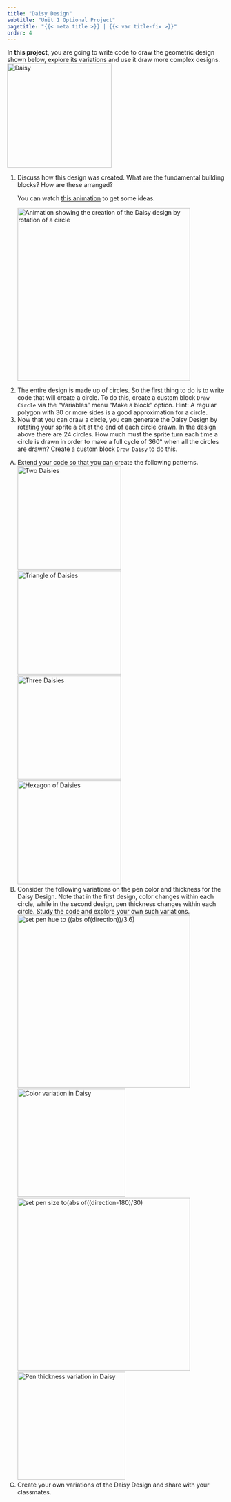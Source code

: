 ```yaml
---
title: "Daisy Design"
subtitle: "Unit 1 Optional Project"
pagetitle: "{{< meta title >}} | {{< var title-fix >}}"
order: 4
---
```


::: learn
**In this project,** you are going to write code to draw the geometric design shown below, explore its variations and use it draw more complex designs.<br /> <img src="/img/1-introduction/Daisy_img/Daisy.png" title="Daisy" alt="Daisy" class="ms-4 noshadow" width="242"/>
:::

::: {#first .forYouToDo}
<ol>

<li>Discuss how this design was created. What are the fundamental building blocks? How are these arranged?</li>

::: endnote
You can watch <a href="#hint-animation" data-bs-toggle="collapse" title="You can watch this animation to get some ideas.">this animation</a> to get some ideas.

::: {#hint-animation .collapse}
<img src="/img/1-introduction/Daisy_img/DaisyAnimation.gif" title="Animation showing the creation of the Daisy design by rotation of a circle" alt="Animation showing the creation of the Daisy design by rotation of a circle" class="center ms-4" height="400"/>
:::
:::

<li>The entire design is made up of circles. So the first thing to do is to write code that will create a circle. To do this, create a custom block `Draw Circle` via the "Variables" menu "Make a block" option. Hint: A regular polygon with 30 or more sides is a good approximation for a circle.</li>

<li>Now that you can draw a circle, you can generate the Daisy Design by rotating your sprite a bit at the end of each circle drawn. In the design above there are 24 circles. How much must the sprite turn each time a circle is drawn in order to make a full cycle of 360° when all the circles are drawn? Create a custom block `Draw Daisy` to do this.</li>

<!-- <div class="endnote">If you get stuck in any of the previous steps, you can look at <a href="/unit-1/lab-5/3b-daisy-hints.html" target="_blank">this page </a>for hints.</div>-->

</ol>
:::

::: takeItFurther
<ol type="A">

<li>Extend your code so that you can create the following patterns.<br/> <img src="/img/1-introduction/Daisy_img/DoubleDaisy.png" title="Two Daisies" alt="Two Daisies" class="ms-4" width="240"/> <img src="/img/1-introduction/Daisy_img/TrioDaisy.png" title="Triangle of Daisies" alt="Triangle of  Daisies" class="ms-4" width="240"/> <img src="/img/1-introduction/Daisy_img/TripleDaisy.png" title="Three Daisies" alt="Three Daisies" class="ms-4" width="240"/> <img src="/img/1-introduction/Daisy_img/SixDaisy.png" title="Hexagon of Daisies" alt="Hexagon of Daisies" class="ms-4" width="240"/></li>

<li>Consider the following variations on the pen color and thickness for the Daisy Design. Note that in the first design, color changes within each circle, while in the second design, pen thickness changes within each circle. Study the code and explore your own such variations.<br /> <img src="/img/1-introduction/Daisy_img/penColor.png" title="set pen hue to ((abs of(direction))/3.6)" alt="set pen hue to ((abs of(direction))/3.6)" class="ms-4" width="400"/> <img src="/img/1-introduction/Daisy_img/ColoredDaisy.png" title="Color variation in Daisy" alt="Color variation in Daisy" class="ms-4" height="250"/><br /> <img src="/img/1-introduction/Daisy_img/penSize.png" title="set pen size to(abs of((direction-180)/30)" alt="set pen size to(abs of((direction-180)/30)" class="ms-4" width="400"/> <img src="/img/1-introduction/Daisy_img/VariedThicknessDaisy.png" title="Pen thickness variation in Daisy" alt="Pen thickness variation in Daisy" class="ms-4" height="250"/></li>

<li>Create your own variations of the Daisy Design and share with your classmates.</li>

</ol>
:::

</body>

</html>
